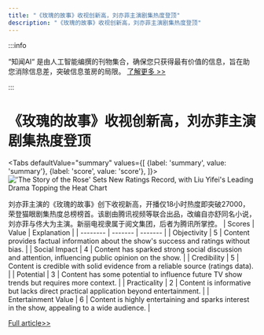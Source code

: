 ```yaml
---
title: "《玫瑰的故事》收视创新高，刘亦菲主演剧集热度登顶"
description: "《玫瑰的故事》收视创新高，刘亦菲主演剧集热度登顶"
---
```



:::info

“知闻AI“ 是由人工智能编撰的刊物集合，确保您只获得最有价值的信息，旨在助您消除信息差，突破信息茧房的局限。  [了解更多 >>](/)

:::

# 《玫瑰的故事》收视创新高，刘亦菲主演剧集热度登顶


<Tabs
	defaultValue="summary"
	values={[
	{label: 'summary', value: 'summary'},
	{label: 'score', value: 'score'},
]}>
<TabItem value="summary">
<img
  src="https://image.informedainews.com/2024/06/Ent-3vh-1717983520-0.jpg"
  alt="'The Story of the Rose' Sets New Ratings Record, with Liu Yifei's Leading Drama Topping the Heat Chart"
/>



刘亦菲主演的《玫瑰的故事》创下收视新高，开播仅18小时热度即突破27000，荣登猫眼剧集热度总榜榜首。该剧由腾讯视频等联合出品，改编自亦舒同名小说，刘亦菲与佟大为主演。新丽电视隶属于阅文集团，后者为腾讯所掌控。
</TabItem>
<TabItem value="score">
	| Scores     | Value   | Explanation |
	| -------- | ------- | ------- |
	| Objectivity  | 5    | Content provides factual information about the show's success and ratings without bias.    |
	| Social Impact | 4     | Content has sparked strong social discussion and attention, influencing public opinion on the show.    |
	| Credibility    | 5    | Content is credible with solid evidence from a reliable source (ratings data).    |
	| Potential    | 3    | Content has some potential to influence future TV show trends but requires more context.    |
	| Practicality    | 2    | Content is informative but lacks direct practical application beyond entertainment.    |
	| Entertainment Value    | 6    | Content is highly entertaining and sparks interest in the show, appealing to a wide audience.    |
</TabItem>
</Tabs>

[Full article>>](https://www.cnbeta.com.tw/articles/movie/1434133.htm)
